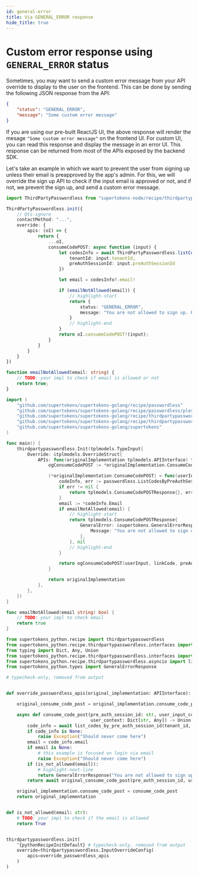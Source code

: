 ```yaml
---
id: general-error
title: Via GENERAL_ERROR response
hide_title: true
---
```



# Custom error response using `GENERAL_ERROR` status

Sometimes, you may want to send a custom error message from your API override to display to the user on the frontend. This can be done by sending the following JSON response from the API:
```json
{
    "status": "GENERAL_ERROR",
    "message": "Some custom error message"
}
```

If you are using our pre-built ReactJS UI, the above response will render the mesage `"Some custom error message"` on the frontend UI. For custom UI, you can read this response and display the message in an error UI. This response can be returned from most of the APIs exposed by the backend SDK.

Let's take an example in which we want to prevent the user from signing up unless their email is preapproved by the app's admin. For this, we will override the sign up API to check if the input email is approved or not, and if not, we prevent the sign up, and send a custom error message.

<BackendSDKTabs>
<TabItem value="nodejs">

```ts
import ThirdPartyPasswordless from "supertokens-node/recipe/thirdpartypasswordless";

ThirdPartyPasswordless.init({
    // @ts-ignore
    contactMethod: "...",
    override: {
        apis: (oI) => {
            return {
                ...oI,
                consumeCodePOST: async function (input) {
                    let codesInfo = await ThirdPartyPasswordless.listCodesByPreAuthSessionId({
                        tenantId: input.tenantId,
                        preAuthSessionId: input.preAuthSessionId
                    })

                    let email = codesInfo?.email!

                    if (emailNotAllowed(email)) {
                        // highlight-start
                        return {
                            status: "GENERAL_ERROR",
                            message: "You are not allowed to sign up. Please contact the app's admin to get permission"
                        }
                        // highlight-end
                    }
                    return oI.consumeCodePOST!(input);
                }
            }
        }
    }
})

function emailNotAllowed(email: string) {
    // TODO: your impl to check if email is allowed or not
    return true;
}
```

</TabItem>
<TabItem value="go">

```go
import (
	"github.com/supertokens/supertokens-golang/recipe/passwordless"
	"github.com/supertokens/supertokens-golang/recipe/passwordless/plessmodels"
	"github.com/supertokens/supertokens-golang/recipe/thirdpartypasswordless"
	"github.com/supertokens/supertokens-golang/recipe/thirdpartypasswordless/tplmodels"
	"github.com/supertokens/supertokens-golang/supertokens"
)

func main() {
	thirdpartypasswordless.Init(tplmodels.TypeInput{
		Override: &tplmodels.OverrideStruct{
			APIs: func(originalImplementation tplmodels.APIInterface) tplmodels.APIInterface {
				ogConsumeCodePOST := *originalImplementation.ConsumeCodePOST

				(*originalImplementation.ConsumeCodePOST) = func(userInput *plessmodels.UserInputCodeWithDeviceID, linkCode *string, preAuthSessionID, tenantId string, options plessmodels.APIOptions, userContext supertokens.UserContext) (tplmodels.ConsumeCodePOSTResponse, error) {
					codeInfo, err := passwordless.ListCodesByPreAuthSessionID(tenantId, preAuthSessionID)
					if err != nil {
						return tplmodels.ConsumeCodePOSTResponse{}, err
					}
					email := *codeInfo.Email
					if emailNotAllowed(email) {
						// highlight-start
						return tplmodels.ConsumeCodePOSTResponse{
							GeneralError: &supertokens.GeneralErrorResponse{
								Message: "You are not allowed to sign up. Please contact the app's admin to get permission",
							},
						}, nil
						// highlight-end
					}

					return ogConsumeCodePOST(userInput, linkCode, preAuthSessionID, tenantId, options, userContext)
				}

				return originalImplementation
			},
		},
	})
}

func emailNotAllowed(email string) bool {
	// TODO: your impl to check email
	return true
}
```

</TabItem>
<TabItem value="python">

```python
from supertokens_python.recipe import thirdpartypasswordless
from supertokens_python.recipe.thirdpartypasswordless.interfaces import PasswordlessAPIOptions, ConsumeCodePostOkResult, ConsumeCodePostRestartFlowError, ConsumeCodePostIncorrectUserInputCodeError, ConsumeCodePostExpiredUserInputCodeError
from typing import Dict, Any, Union
from supertokens_python.recipe.thirdpartypasswordless.interfaces import APIInterface
from supertokens_python.recipe.thirdpartypasswordless.asyncio import list_codes_by_pre_auth_session_id
from supertokens_python.types import GeneralErrorResponse

# typecheck-only, removed from output


def override_passwordless_apis(original_implementation: APIInterface):

    original_consume_code_post = original_implementation.consume_code_post

    async def consume_code_post(pre_auth_session_id: str, user_input_code: Union[str, None], device_id: Union[str, None], link_code: Union[str, None], tenant_id: str, api_options: PasswordlessAPIOptions,
                                user_context: Dict[str, Any]) -> Union[ConsumeCodePostOkResult, ConsumeCodePostRestartFlowError, GeneralErrorResponse, ConsumeCodePostIncorrectUserInputCodeError, ConsumeCodePostExpiredUserInputCodeError]:
        code_info = await list_codes_by_pre_auth_session_id(tenant_id, pre_auth_session_id)
        if code_info is None:
            raise Exception("Should never come here")
        email = code_info.email
        if email is None:
            # this example is focused on login via email
            raise Exception("Should never come here")
        if (is_not_allowed(email)):
            # highlight-next-line
            return GeneralErrorResponse("You are not allowed to sign up. Please contact the app's admin to get permission")
        return await original_consume_code_post(pre_auth_session_id, user_input_code, device_id, link_code, tenant_id, api_options, user_context)

    original_implementation.consume_code_post = consume_code_post
    return original_implementation


def is_not_allowed(email: str):
    # TODO: your impl to check if the email is allowed
    return True


thirdpartypasswordless.init(
    ^{pythonRecipeInitDefault} # typecheck-only, removed from output
    override=thirdpartypasswordless.InputOverrideConfig(
        apis=override_passwordless_apis
    )
)
```

</TabItem>
</BackendSDKTabs>